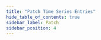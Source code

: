 ```yaml
---
title: "Patch Time Series Entries"
hide_table_of_contents: true
sidebar_label: Patch
sidebar_position: 4
---
```





<LanguageSwitcher supportedLanguages={supportedLanguages} />

<LanguageContent language="csharp">
   <PatchCsharp />
</LanguageContent>

<LanguageContent language="python">
   <PatchPython />
</LanguageContent>

<LanguageContent language="php">
   <PatchPhp />
</LanguageContent>

<LanguageContent language="nodejs">
   <PatchNodejs />
</LanguageContent>


<!---
### Time Series and JavaScript
- [The Time Series JavaScript API](../../../../document-extensions/timeseries/client-api/javascript-support)

### Client API
- [Time Series API Overview](../../../../document-extensions/timeseries/client-api/overview)

### Studio Articles
- [Studio Time Series Management](../../../../studio/database/document-extensions/time-series)

### Querying and Indexing
- [Time Series Querying](../../../../document-extensions/timeseries/querying/overview-and-syntax)
- [Time Series Indexing](../../../../document-extensions/timeseries/indexing)

### Policies
- [Time Series Rollup and Retention](../../../../document-extensions/timeseries/rollup-and-retention)


-->